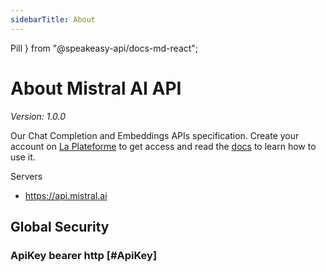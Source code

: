 ```yaml
---
sidebarTitle: About
---
```



  Pill
} from "@speakeasy-api/docs-md-react";

# About Mistral AI API

_Version: 1.0.0_

Our Chat Completion and Embeddings APIs specification. Create your account on [La Plateforme](https://console.mistral.ai) to get access and read the [docs](https://docs.mistral.ai) to learn how to use it.

Servers

- https://api.mistral.ai

## Global Security

### ApiKey <Pill variant="info">bearer</Pill> <Pill variant="info">http</Pill> [#ApiKey]